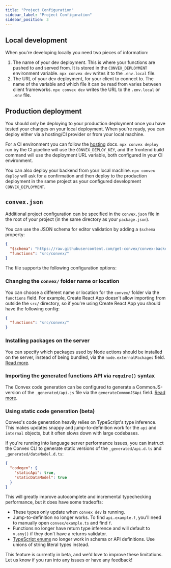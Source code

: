 ```yaml
---
title: "Project Configuration"
sidebar_label: "Project Configuration"
sidebar_position: 3
---
```


## Local development

When you're developing locally you need two pieces of information:

1. The name of your dev deployment. This is where your functions are pushed to
   and served from. It is stored in the `CONVEX_DEPLOYMENT` environment
   variable. `npx convex dev` writes it to the `.env.local` file.
2. The URL of your dev deployment, for your client to connect to. The name of
   the variable and which file it can be read from varies between client
   frameworks. `npx convex dev` writes the URL to the `.env.local` or `.env`
   file.

## Production deployment

You should only be deploying to your production deployment once you have tested
your changes on your local deployment. When you're ready, you can deploy either
via a hosting/CI provider or from your local machine.

For a CI environment you can follow the
[hosting](/docs/production/hosting/hosting.mdx) docs. `npx convex deploy` run by
the CI pipeline will use the `CONVEX_DEPLOY_KEY`, and the frontend build command
will use the deployment URL variable, both configured in your CI environment.

You can also deploy your backend from your local machine. `npx convex deploy`
will ask for a confirmation and then deploy to the production deployment in the
same project as your configured development `CONVEX_DEPLOYMENT`.

## `convex.json`

Additional project configuration can be specified in the `convex.json` file in
the root of your project (in the same directory as your `package.json`).

You can use the JSON schema for editor validation by adding a `$schema`
property:

```json title="convex.json"
{
  "$schema": "https://raw.githubusercontent.com/get-convex/convex-backend/refs/heads/main/npm-packages/convex/schemas/convex.schema.json",
  "functions": "src/convex/"
}
```

The file supports the following configuration options:

### Changing the `convex/` folder name or location

You can choose a different name or location for the `convex/` folder via the
`functions` field. For example, Create React App doesn't allow importing from
outside the `src/` directory, so if you're using Create React App you should
have the following config:

```json title="convex.json"
{
  "functions": "src/convex/"
}
```

### Installing packages on the server

You can specify which packages used by Node actions should be installed on the
server, instead of being bundled, via the `node.externalPackages` field.
[Read more](/docs/functions/bundling.mdx#external-packages).

### Importing the generated functions API via `require()` syntax

The Convex code generation can be configured to generate a CommonJS-version of
the `_generated/api.js` file via the `generateCommonJSApi` field.
[Read more](/docs/client/javascript/node.mdx#javascript-with-commonjs-require-syntax).

### Using static code generation (beta)

Convex's code generation heavily relies on TypeScript's type inference. This
makes updates snappy and jump-to-definition work for the `api` and `internal`
objects, but it often slows down with large codebases.

If you're running into language server performance issues, you can instruct the
Convex CLI to generate static versions of the `_generated/api.d.ts` and
`_generated/dataModel.d.ts`:

```json title="convex.json"
{
  "codegen": {
    "staticApi": true,
    "staticDataModel": true
  }
}
```

This will greatly improve autocomplete and incremental typechecking performance,
but it does have some tradeoffs:

- These types only update when `convex dev` is running.
- Jump-to-definition no longer works. To find `api.example.f`, you'll need to
  manually open `convex/example.ts` and find `f`.
- Functions no longer have return type inference and will default to `v.any()`
  if they don't have a returns validator.
- [TypeScript enums](https://www.typescriptlang.org/docs/handbook/enums.html) no
  longer work in schema or API definitions. Use unions of string literal types
  instead.

This feature is currently in beta, and we'd love to improve these limitations.
Let us know if you run into any issues or have any feedback!
